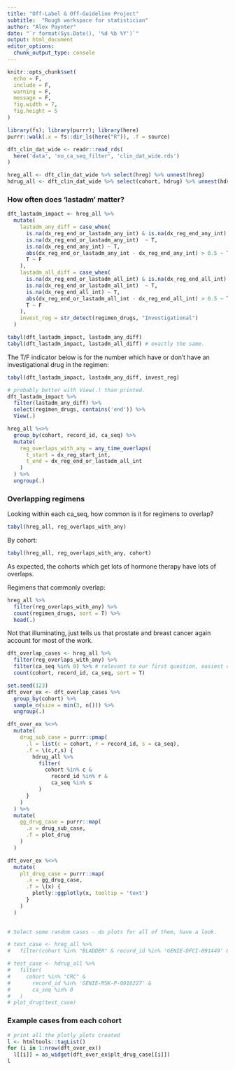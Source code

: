 ```yaml
---
title: "Off-Label & Off-Guideline Project"
subtitle:  "Rough workspace for statistician"
author: "Alex Paynter"
date: "`r format(Sys.Date(), '%d %b %Y')`"
output: html_document
editor_options: 
  chunk_output_type: console
---
```


```r
knitr::opts_chunk$set(
  echo = F,
  include = F,
  warning = F,
  message = F,
  fig.width = 7,
  fig.height = 5
)
```

```r
library(fs); library(purrr); library(here)
purrr::walk(.x = fs::dir_ls(here("R")), .f = source)
```

```r
dft_clin_dat_wide <- readr::read_rds(
  here('data', 'no_ca_seq_filter', 'clin_dat_wide.rds')
)

hreg_all <- dft_clin_dat_wide %>% select(hreg) %>% unnest(hreg)
hdrug_all <- dft_clin_dat_wide %>% select(cohort, hdrug) %>% unnest(hdrug)
```


### How often does 'lastadm' matter?

```r
dft_lastadm_impact <- hreg_all %>% 
  mutate(
    lastadm_any_diff = case_when(
      is.na(dx_reg_end_or_lastadm_any_int) & is.na(dx_reg_end_any_int) ~ F,
      is.na(dx_reg_end_or_lastadm_any_int)  ~ T,
      is.na(dx_reg_end_any_int) ~ T,
      abs(dx_reg_end_or_lastadm_any_int - dx_reg_end_any_int) > 0.5 ~ T,
      T ~ F
    ),
    lastadm_all_diff = case_when(
      is.na(dx_reg_end_or_lastadm_all_int) & is.na(dx_reg_end_all_int) ~ F,
      is.na(dx_reg_end_or_lastadm_all_int)  ~ T,
      is.na(dx_reg_end_all_int) ~ T,
      abs(dx_reg_end_or_lastadm_all_int - dx_reg_end_all_int) > 0.5 ~ T,
      T ~ F
    ),
    invest_reg = str_detect(regimen_drugs, "Investigational")
  )
```


```r
tabyl(dft_lastadm_impact, lastadm_any_diff)
tabyl(dft_lastadm_impact, lastadm_all_diff) # exactly the same.
```

The T/F indicator below is for the number which have or don't have an investigational drug in the regimen:

```r
tabyl(dft_lastadm_impact, lastadm_any_diff, invest_reg)
```


```r
# probably better with View(.) than printed.
dft_lastadm_impact %>%
  filter(lastadm_any_diff) %>%
  select(regimen_drugs, contains('end')) %>%
  View(.)
```







```r
hreg_all %<>%
  group_by(cohort, record_id, ca_seq) %>%
  mutate(
    reg_overlaps_with_any = any_time_overlaps(
      t_start = dx_reg_start_int,
      t_end = dx_reg_end_or_lastadm_all_int
    )
  ) %>%
  ungroup(.)
```

### Overlapping regimens

Looking within each ca_seq, how common is it for regimens to overlap?

```r
tabyl(hreg_all, reg_overlaps_with_any)
```

By cohort:

```r
tabyl(hreg_all, reg_overlaps_with_any, cohort)
```

As expected, the cohorts which get lots of hormone therapy have lots of overlaps.

Regimens that commonly overlap:

```r
hreg_all %>%
  filter(reg_overlaps_with_any) %>%
  count(regimen_drugs, sort = T) %>%
  head(.)
```

Not that illuminating, just tells us that prostate and breast cancer again account for most of the work.



```r
dft_overlap_cases <- hreg_all %>% 
  filter(reg_overlaps_with_any) %>%
  filter(ca_seq %in% 0) %>% # relevant to our first question, easiest cases.
  count(cohort, record_id, ca_seq, sort = T)

set.seed(123)
dft_over_ex <- dft_overlap_cases %>%
  group_by(cohort) %>%
  sample_n(size = min(3, n())) %>%
  ungroup(.)

dft_over_ex %<>%
  mutate(
    drug_sub_case = purrr::pmap(
      .l = list(c = cohort, r = record_id, s = ca_seq),
      .f = \(c,r,s) {
        hdrug_all %>%
          filter(
            cohort %in% c &
              record_id %in% r & 
              ca_seq %in% s
          )
      }
    )
  ) %>%
  mutate(
    gg_drug_case = purrr::map(
      .x = drug_sub_case,
      .f = plot_drug
    )
  )

dft_over_ex %<>%
  mutate(
    plt_drug_case = purrr::map(
      .x = gg_drug_case,
      .f = \(x) {
        plotly::ggplotly(x, tooltip = 'text')
      }
    )
  )
  

# Select some random cases - do plots for all of them, have a look.

# test_case <- hreg_all %>%
#   filter(cohort %in% "BLADDER" & record_id %in% 'GENIE-DFCI-091449' & ca_seq %in% 1)

# test_case <- hdrug_all %>%
#   filter(
#     cohort %in% "CRC" & 
#       record_id %in% 'GENIE-MSK-P-0016227' & 
#       ca_seq %in% 0
#   )
# plot_drug(test_case)
```

### Example cases from each cohort

```r
# print all the plotly plots created
l <- htmltools::tagList()
for (i in 1:nrow(dft_over_ex)) 
  l[[i]] = as_widget(dft_over_ex$plt_drug_case[[i]])
l
```



